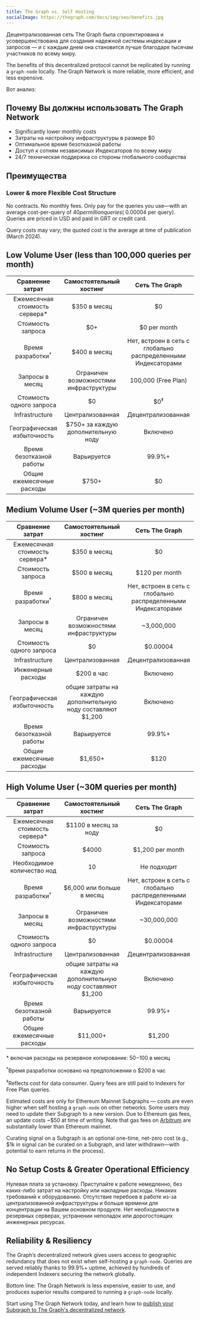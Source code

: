 ```yaml
---
title: The Graph vs. Self Hosting
socialImage: https://thegraph.com/docs/img/seo/benefits.jpg
---
```


Децентрализованная сеть The Graph была спроектирована и усовершенствована для создания надежной системы индексации и запросов — и с каждым днем она становится лучше благодаря тысячам участников по всему миру.

The benefits of this decentralized protocol cannot be replicated by running a `graph-node` locally. The Graph Network is more reliable, more efficient, and less expensive.

Вот анализ:

## Почему Вы должны использовать The Graph Network

- Significantly lower monthly costs
- Затраты на настройкку инфраструктуры в размере $0
- Оптимальное время безотказной работы
- Доступ к сотням независимых Индексаторов по всему миру
- 24/7 техническая поддержка со стороны глобального сообщества

## Преимущества

### Lower & more Flexible Cost Structure

No contracts. No monthly fees. Only pay for the queries you use—with an average cost-per-query of $40 per million queries (~$0.00004 per query). Queries are priced in USD and paid in GRT or credit card.

Query costs may vary; the quoted cost is the average at time of publication (March 2024).

## Low Volume User (less than 100,000 queries per month)

|         Сравнение затрат        |         Самостоятельный хостинг         |                         Сеть The Graph                        |
| :-----------------------------: | :-------------------------------------: | :-----------------------------------------------------------: |
| Ежемесячная стоимость сервера\* |               $350 в месяц              |                               $0                              |
|        Стоимость запроса        |                   $0+                   |                          $0 per month                         |
|   Время разработки<sup>†</sup>  |               $400 в месяц              | Нет, встроен в сеть с глобально распределенными Индексаторами |
|         Запросы в месяц         |  Ограничен возможностями инфраструктуры |                      100,000 (Free Plan)                      |
|     Стоимость одного запроса    |                    $0                   |                         $0<sup>‡</sup>                        |
|          Infrastructure         |             Централизованная            |                       Децентрализованная                      |
|   Географическая избыточность   |   $750+ за каждую дополнительную ноду   |                            Включено                           |
|     Время безотказной работы    |               Варьируется               |                             99.9%+                            |
|    Общие ежемесячные расходы    | <span className="highlight-row" />$750+ |                               $0                              |

## Medium Volume User (~3M queries per month)

|         Сравнение затрат        |                    Самостоятельный хостинг                    |                         Сеть The Graph                        |
| :-----------------------------: | :-----------------------------------------------------------: | :-----------------------------------------------------------: |
| Ежемесячная стоимость сервера\* |                          $350 в месяц                         |                               $0                              |
|        Стоимость запроса        |                          $500 в месяц                         |                         $120 per month                        |
|   Время разработки<sup>†</sup>  |                          $800 в месяц                         | Нет, встроен в сеть с глобально распределенными Индексаторами |
|         Запросы в месяц         |             Ограничен возможностями инфраструктуры            |                           ~3,000,000                          |
|     Стоимость одного запроса    |                               $0                              |                            $0.00004                           |
|          Infrastructure         |                        Централизованная                       |                       Децентрализованная                      |
|        Инженерные расходы       |                           $200 в час                          |                            Включено                           |
|   Географическая избыточность   | общие затраты на каждую дополнительную ноду составляют $1,200 |                            Включено                           |
|     Время безотказной работы    |                          Варьируется                          |                             99.9%+                            |
|    Общие ежемесячные расходы    |           <span className="highlight-row" /> $1,650+          |                              $120                             |

## High Volume User (~30M queries per month)

|         Сравнение затрат        |                    Самостоятельный хостинг                    |                         Сеть The Graph                        |
| :-----------------------------: | :-----------------------------------------------------------: | :-----------------------------------------------------------: |
| Ежемесячная стоимость сервера\* |                     $1100 в месяц за ноду                     |                               $0                              |
|        Стоимость запроса        |                             $4000                             |                        $1,200 per month                       |
|    Необходимое количество нод   |                               10                              |                          Не подходит                          |
|   Время разработки<sup>†</sup>  |                   $6,000 или больше в месяц                   | Нет, встроен в сеть с глобально распределенными Индексаторами |
|         Запросы в месяц         |             Ограничен возможностями инфраструктуры            |                          ~30,000,000                          |
|     Стоимость одного запроса    |                               $0                              |                            $0.00004                           |
|          Infrastructure         |                        Централизованная                       |                       Децентрализованная                      |
|   Географическая избыточность   | общие затраты на каждую дополнительную ноду составляют $1,200 |                            Включено                           |
|     Время безотказной работы    |                          Варьируется                          |                             99.9%+                            |
|    Общие ежемесячные расходы    |          <span className="highlight-row" /> $11,000+          |                             $1,200                            |

\* включая расходы на резервное копирование: $50-$100 в месяц

<sup>†</sup>Время разработки основано на предположении о $200 в час

<sup>‡</sup>Reflects cost for data consumer. Query fees are still paid to Indexers for Free Plan queries.

Estimated costs are only for Ethereum Mainnet Subgraphs — costs are even higher when self hosting a `graph-node` on other networks. Some users may need to update their Subgraph to a new version. Due to Ethereum gas fees, an update costs ~$50 at time of writing. Note that gas fees on [Arbitrum](/archived/arbitrum/arbitrum-faq/) are substantially lower than Ethereum mainnet.

Curating signal on a Subgraph is an optional one-time, net-zero cost (e.g., $1k in signal can be curated on a Subgraph, and later withdrawn—with potential to earn returns in the process).

## No Setup Costs & Greater Operational Efficiency

Нулевая плата за установку. Приступайте к работе немедленно, без каких-либо затрат на настройку или накладные расходы. Никаких требований к оборудованию. Отсутствие перебоев в работе из-за централизованной инфраструктуры и больше времени для концентрации на Вашем основном продукте. Нет необходимости в резервных серверах, устранении неполадок или дорогостоящих инженерных ресурсах.

## Reliability & Resiliency

The Graph’s decentralized network gives users access to geographic redundancy that does not exist when self-hosting a `graph-node`. Queries are served reliably thanks to 99.9%+ uptime, achieved by hundreds of independent Indexers securing the network globally.

Bottom line: The Graph Network is less expensive, easier to use, and produces superior results compared to running a `graph-node` locally.

Start using The Graph Network today, and learn how to [publish your Subgraph to The Graph's decentralized network](/subgraphs/quick-start/).
